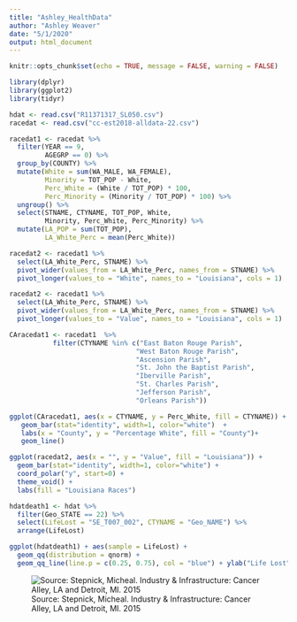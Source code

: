 ```yaml
---
title: "Ashley_HealthData"
author: "Ashley Weaver"
date: "5/1/2020"
output: html_document
---
```


```r
knitr::opts_chunk$set(echo = TRUE, message = FALSE, warning = FALSE)
```

```r
library(dplyr)
library(ggplot2)
library(tidyr)

hdat <- read.csv("R11371317_SL050.csv")
racedat <- read.csv("cc-est2018-alldata-22.csv")

racedat1 <- racedat %>% 
  filter(YEAR == 9,
         AGEGRP == 0) %>% 
  group_by(COUNTY) %>% 
  mutate(White = sum(WA_MALE, WA_FEMALE),
         Minority = TOT_POP - White,
         Perc_White = (White / TOT_POP) * 100,
         Perc_Minority = (Minority / TOT_POP) * 100) %>% 
  ungroup() %>% 
  select(STNAME, CTYNAME, TOT_POP, White, 
         Minority, Perc_White, Perc_Minority) %>% 
  mutate(LA_POP = sum(TOT_POP),
         LA_White_Perc = mean(Perc_White))

racedat2 <- racedat1 %>% 
  select(LA_White_Perc, STNAME) %>%
  pivot_wider(values_from = LA_White_Perc, names_from = STNAME) %>% 
  pivot_longer(values_to = "White", names_to = "Louisiana", cols = 1)

racedat2 <- racedat1 %>% 
  select(LA_White_Perc, STNAME) %>%
  pivot_wider(values_from = LA_White_Perc, names_from = STNAME) %>% 
  pivot_longer(values_to = "Value", names_to = "Louisiana", cols = 1)

CAracedat1 <- racedat1  %>% 
           filter(CTYNAME %in% c("East Baton Rouge Parish", 
                                "West Baton Rouge Parish",
                                "Ascension Parish",
                                "St. John the Baptist Parish",
                                "Iberville Parish",
                                "St. Charles Parish",
                                "Jefferson Parish",
                                "Orleans Parish"))
```

```r

ggplot(CAracedat1, aes(x = CTYNAME, y = Perc_White, fill = CTYNAME)) +
   geom_bar(stat="identity", width=1, color="white")  +
   labs(x = "County", y = "Percentage White", fill = "County")+
   geom_line()

ggplot(racedat2, aes(x = "", y = "Value", fill = "Louisiana")) +
  geom_bar(stat="identity", width=1, color="white") +
  coord_polar("y", start=0) +
  theme_void() +
  labs(fill = "Louisiana Races")

hdatdeath1 <- hdat %>% 
  filter(Geo_STATE == 22) %>% 
  select(LifeLost = "SE_T007_002", CTYNAME = "Geo_NAME") %>% 
  arrange(LifeLost)

ggplot(hdatdeath1) + aes(sample = LifeLost) + 
  geom_qq(distribution = qnorm) +
  geom_qq_line(line.p = c(0.25, 0.75), col = "blue") + ylab("Life Lost")


```

![Source: Stepnick, Micheal. Industry & Infrastructure: Cancer Alley, LA and Detroit, MI. 2015](https://due-parsons.github.io/methods3-fall2015/img/industry-infrastructure-cancer-alley-la-and-detroit-mi/YXkdFV7.jpg)

